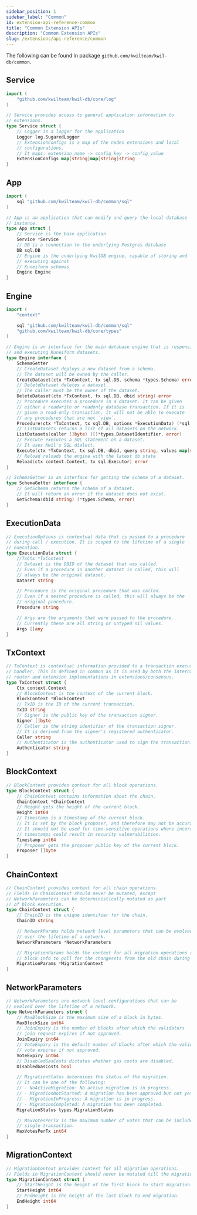 ```yaml
---
sidebar_position: 1
sidebar_label: "Common"
id: extension-api-reference-common
title: "Common Extension APIs"
description: "Common Extension APIs"
slug: /extensions/api-reference/common
---
```


The following can be found in package `github.com/kwilteam/kwil-db/common`.

## Service

```go
import (
	"github.com/kwilteam/kwil-db/core/log"
)

// Service provides access to general application information to
// extensions.
type Service struct {
	// Logger is a logger for the application
	Logger log.SugaredLogger
	// ExtensionConfigs is a map of the nodes extensions and local
	// configurations.
	// It maps: extension_name -> config_key -> config_value
	ExtensionConfigs map[string]map[string]string
}
```

## App

```go
import (
	sql "github.com/kwilteam/kwil-db/common/sql"
)

// App is an application that can modify and query the local database
// instance.
type App struct {
	// Service is the base application
	Service *Service
	// DB is a connection to the underlying Postgres database
	DB sql.DB
	// Engine is the underlying KwilDB engine, capable of storing and
	// executing against
	// Kuneiform schemas
	Engine Engine
}
```

## Engine
    
```go
import (
	"context"

	sql "github.com/kwilteam/kwil-db/common/sql"
	"github.com/kwilteam/kwil-db/core/types"
)

// Engine is an interface for the main database engine that is responsible for deploying
// and executing Kuneiform datasets.
type Engine interface {
	SchemaGetter
	// CreateDataset deploys a new dataset from a schema.
	// The dataset will be owned by the caller.
	CreateDataset(ctx *TxContext, tx sql.DB, schema *types.Schema) error
	// DeleteDataset deletes a dataset.
	// The caller must be the owner of the dataset.
	DeleteDataset(ctx *TxContext, tx sql.DB, dbid string) error
	// Procedure executes a procedure in a dataset. It can be given
	// either a readwrite or readonly database transaction. If it is
	// given a read-only transaction, it will not be able to execute
	// any procedures that are not `view`.
	Procedure(ctx *TxContext, tx sql.DB, options *ExecutionData) (*sql.ResultSet, error)
	// ListDatasets returns a list of all datasets on the network.
	ListDatasets(caller []byte) ([]*types.DatasetIdentifier, error)
	// Execute executes a SQL statement on a dataset.
	// It uses Kwil's SQL dialect.
	Execute(ctx *TxContext, tx sql.DB, dbid, query string, values map[string]any) (*sql.ResultSet, error)
	// Reload reloads the engine with the latest db state
	Reload(ctx context.Context, tx sql.Executor) error
}

// SchemaGetter is an interface for getting the schema of a dataset.
type SchemaGetter interface {
	// GetSchema returns the schema of a dataset.
	// It will return an error if the dataset does not exist.
	GetSchema(dbid string) (*types.Schema, error)
}
```

## ExecutionData

```go
// ExecutionOptions is contextual data that is passed to a procedure
// during call / execution. It is scoped to the lifetime of a single
// execution.
type ExecutionData struct {
	//TxCtx *TxContext
	// Dataset is the DBID of the dataset that was called.
	// Even if a procedure in another dataset is called, this will
	// always be the original dataset.
	Dataset string

	// Procedure is the original procedure that was called.
	// Even if a nested procedure is called, this will always be the
	// original procedure.
	Procedure string

	// Args are the arguments that were passed to the procedure.
	// Currently these are all string or untyped nil values.
	Args []any
}
```

## TxContext

```go
// TxContext is contextual information provided to a transaction execution Route
// handler. This is defined in common as it is used by both the internal txapp
// router and extension implementations in extensions/consensus.
type TxContext struct {
	Ctx context.Context
	// BlockContext is the context of the current block.
	BlockContext *BlockContext
	// TxID is the ID of the current transaction.
	TxID string
	// Signer is the public key of the transaction signer.
	Signer []byte
	// Caller is the string identifier of the transaction signer.
	// It is derived from the signer's registered authenticator.
	Caller string
	// Authenticator is the authenticator used to sign the transaction.
	Authenticator string
}
```

## BlockContext

```go
// BlockContext provides context for all block operations.
type BlockContext struct {
	// ChainContext contains information about the chain.
	ChainContext *ChainContext
	// Height gets the height of the current block.
	Height int64
	// Timestamp is a timestamp of the current block.
	// It is set by the block proposer, and therefore may not be accurate.
	// It should not be used for time-sensitive operations where incorrect
	// timestamps could result in security vulnerabilities.
	Timestamp int64
	// Proposer gets the proposer public key of the current block.
	Proposer []byte
}
```

## ChainContext

```go
// ChainContext provides context for all chain operations.
// Fields in ChainContext should never be mutated, except
// NetworkParameters can be deterministically mutated as part
// of block execution.
type ChainContext struct {
	// ChainID is the unique identifier for the chain.
	ChainID string

	// NetworkParams holds network level parameters that can be evolved
	// over the lifetime of a network.
	NetworkParameters *NetworkParameters

	// MigrationParams holds the context for all migration operations such as
	// block info to poll for the changesets from the old chain during migration.
	MigrationParams *MigrationContext
}
```

## NetworkParameters

```go
// NetworkParameters are network level configurations that can be
// evolved over the lifetime of a network.
type NetworkParameters struct {
	// MaxBlockSize is the maximum size of a block in bytes.
	MaxBlockSize int64
	// JoinExpiry is the number of blocks after which the validators
	// join request expires if not approved.
	JoinExpiry int64
	// VoteExpiry is the default number of blocks after which the validators
	// vote expires if not approved.
	VoteExpiry int64
	// DisabledGasCosts dictates whether gas costs are disabled.
	DisabledGasCosts bool

	// MigrationStatus determines the status of the migration.
	// It can be one of the following:
	// - NoActiveMigration: No active migration is in progress.
	// - MigrationNotStarted: A migration has been approved but not yet activated.
	// - MigrationInProgress: A migration is in progress.
	// - MigrationCompleted: A migration has been completed.
	MigrationStatus types.MigrationStatus

	// MaxVotesPerTx is the maximum number of votes that can be included in a
	// single transaction.
	MaxVotesPerTx int64
}
```

## MigrationContext

```go
// MigrationContext provides context for all migration operations.
// Fields in MigrationContext should never be mutated till the migration is completed.
type MigrationContext struct {
	// StartHeight is the height of the first block to start migration.
	StartHeight int64
	// EndHeight is the height of the last block to end migration.
	EndHeight int64
}
```